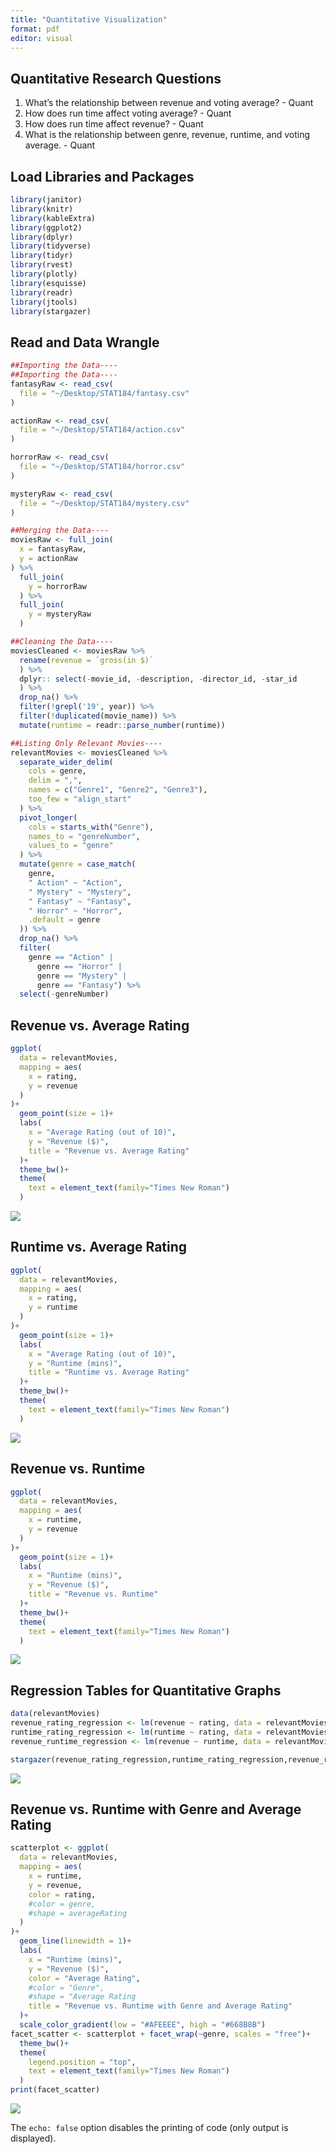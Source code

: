 ```yaml
---
title: "Quantitative Visualization"
format: pdf
editor: visual
---
```


## Quantitative Research Questions

1.  What's the relationship between revenue and voting average? - Quant
2.  How does run time affect voting average? - Quant
3.  How does run time affect revenue? - Quant
4.  What is the relationship between genre, revenue, runtime, and voting average. - Quant

## Load Libraries and Packages

```r
library(janitor)
library(knitr)
library(kableExtra)
library(ggplot2)
library(dplyr)
library(tidyverse)
library(tidyr)
library(rvest)
library(plotly)
library(esquisse)
library(readr)
library(jtools)
library(stargazer)
```

## Read and Data Wrangle

```r

##Importing the Data----
##Importing the Data----
fantasyRaw <- read_csv(
  file = "~/Desktop/STAT184/fantasy.csv"
)

actionRaw <- read_csv(
  file = "~/Desktop/STAT184/action.csv"
)

horrorRaw <- read_csv(
  file = "~/Desktop/STAT184/horror.csv"
)

mysteryRaw <- read_csv(
  file = "~/Desktop/STAT184/mystery.csv"
)

##Merging the Data----
moviesRaw <- full_join(
  x = fantasyRaw,
  y = actionRaw
) %>%
  full_join(
    y = horrorRaw
  ) %>%
  full_join(
    y = mysteryRaw
  ) 

##Cleaning the Data----
moviesCleaned <- moviesRaw %>%
  rename(revenue = `gross(in $)`
  ) %>%
  dplyr:: select(-movie_id, -description, -director_id, -star_id
  ) %>%
  drop_na() %>%
  filter(!grepl('19', year)) %>%
  filter(!duplicated(movie_name)) %>%
  mutate(runtime = readr::parse_number(runtime))

##Listing Only Relevant Movies----
relevantMovies <- moviesCleaned %>%
  separate_wider_delim(
    cols = genre,
    delim = ",",
    names = c("Genre1", "Genre2", "Genre3"),
    too_few = "align_start"
  ) %>%
  pivot_longer(
    cols = starts_with("Genre"),
    names_to = "genreNumber",
    values_to = "genre"
  ) %>%
  mutate(genre = case_match(
    genre,
    " Action" ~ "Action",
    " Mystery" ~ "Mystery",
    " Fantasy" ~ "Fantasy",
    " Horror" ~ "Horror", 
    .default = genre
  )) %>%
  drop_na() %>%
  filter(
    genre == "Action" | 
      genre == "Horror" | 
      genre == "Mystery" | 
      genre == "Fantasy") %>%
  select(-genreNumber)

```

## Revenue vs. Average Rating

```r
ggplot(
  data = relevantMovies,
  mapping = aes(
    x = rating,
    y = revenue
  )
)+
  geom_point(size = 1)+
  labs(
    x = "Average Rating (out of 10)",
    y = "Revenue ($)",
    title = "Revenue vs. Average Rating"
  )+
  theme_bw()+
  theme(
    text = element_text(family="Times New Roman")
  )

```

![](images/clipboard-3548402614.png)

## Runtime vs. Average Rating

```r
ggplot(
  data = relevantMovies,
  mapping = aes(
    x = rating,
    y = runtime
  )
)+
  geom_point(size = 1)+
  labs(
    x = "Average Rating (out of 10)",
    y = "Runtime (mins)",
    title = "Runtime vs. Average Rating"
  )+
  theme_bw()+
  theme(
    text = element_text(family="Times New Roman")
  )
```

![](images/clipboard-1458109727.png)

## Revenue vs. Runtime

```r
ggplot(
  data = relevantMovies,
  mapping = aes(
    x = runtime,
    y = revenue
  )
)+
  geom_point(size = 1)+
  labs(
    x = "Runtime (mins)",
    y = "Revenue ($)",
    title = "Revenue vs. Runtime"
  )+
  theme_bw()+
  theme(
    text = element_text(family="Times New Roman")
  )
```

![](images/clipboard-3989056906.png)

## Regression Tables for Quantitative Graphs

```r
data(relevantMovies)
revenue_rating_regression <- lm(revenue ~ rating, data = relevantMovies)
runtime_rating_regression <- lm(runtime ~ rating, data = relevantMovies)
revenue_runtime_regression <- lm(revenue ~ runtime, data = relevantMovies)

stargazer(revenue_rating_regression,runtime_rating_regression,revenue_runtime_regression,  type = 'text')
```

![](images/Screen Shot 2024-12-17 at 5.27.07 PM.png)

## Revenue vs. Runtime with Genre and Average Rating

```r
scatterplot <- ggplot(
  data = relevantMovies,
  mapping = aes(
    x = runtime,
    y = revenue,
    color = rating,
    #color = genre,
    #shape = averageRating
  )
)+
  geom_line(linewidth = 1)+
  labs(
    x = "Runtime (mins)",
    y = "Revenue ($)",
    color = "Average Rating",
    #color = "Genre",
    #shape = "Average Rating
    title = "Revenue vs. Runtime with Genre and Average Rating"
  )+
  scale_color_gradient(low = "#AFEEEE", high = "#668B8B")
facet_scatter <- scatterplot + facet_wrap(~genre, scales = "free")+
  theme_bw()+
  theme(
    legend.position = "top",
    text = element_text(family="Times New Roman")
  )
print(facet_scatter)
```

![](images/clipboard-3908480270.png)

The `echo: false` option disables the printing of code (only output is displayed).

\
